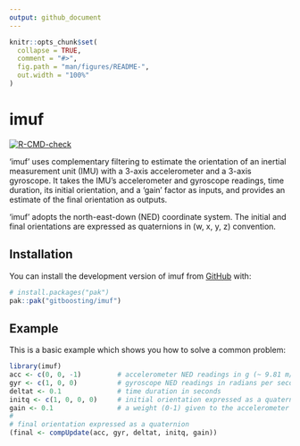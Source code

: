 ```yaml
---
output: github_document
---
```


<!-- README.md is generated from README.Rmd. Please edit that file -->

```r
knitr::opts_chunk$set(
  collapse = TRUE,
  comment = "#>",
  fig.path = "man/figures/README-",
  out.width = "100%"
)
```

# imuf

<!-- badges: start -->
[![R-CMD-check](https://github.com/gitboosting/imuf/actions/workflows/R-CMD-check.yaml/badge.svg)](https://github.com/gitboosting/imuf/actions/workflows/R-CMD-check.yaml)
<!-- badges: end -->

'imuf' uses complementary filtering to estimate the orientation of an inertial measurement unit (IMU) with a 3-axis accelerometer and a 3-axis gyroscope. It takes the IMU's accelerometer and gyroscope readings, time duration, its initial orientation, and a 'gain' factor as inputs, and provides an estimate of the final orientation as outputs.

'imuf' adopts the north-east-down (NED) coordinate system. The initial and final orientations are expressed as quaternions in (w, x, y, z) convention.

## Installation

You can install the development version of imuf from [GitHub](https://github.com/) with:

``` r
# install.packages("pak")
pak::pak("gitboosting/imuf")
```

## Example

This is a basic example which shows you how to solve a common problem:

```r
library(imuf)
acc <- c(0, 0, -1)         # accelerometer NED readings in g (~ 9.81 m/s^2) 
gyr <- c(1, 0, 0)          # gyroscope NED readings in radians per second
deltat <- 0.1              # time duration in seconds
initq <- c(1, 0, 0, 0)     # initial orientation expressed as a quaternion
gain <- 0.1                # a weight (0-1) given to the accelerometer readings
#
# final orientation expressed as a quaternion
(final <- compUpdate(acc, gyr, deltat, initq, gain))
```
